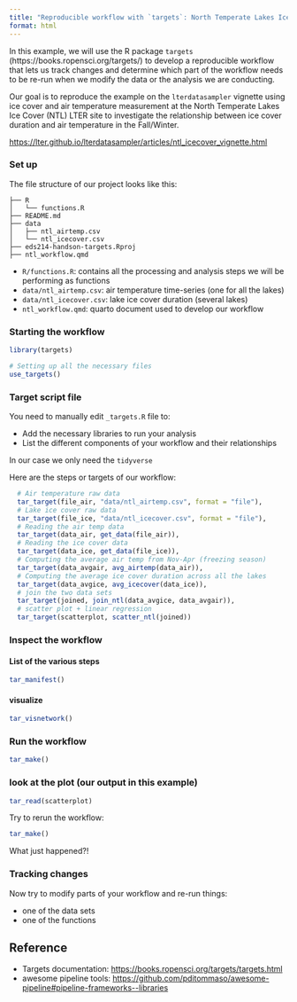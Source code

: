 ```yaml
---
title: "Reproducible workflow with `targets`: North Temperate Lakes Ice Cover"
format: html
---
```


In this example, we will use the R package `targets` (https://books.ropensci.org/targets/) to develop a reproducible workflow that lets us track changes and determine which part of the workflow needs to be re-run when we modify the data or the analysis we are conducting.

Our goal is to reproduce the example on the `lterdatasampler` vignette using ice cover and air temperature measurement at the North Temperate Lakes Ice Cover (NTL) LTER site to investigate the relationship between ice cover duration and air temperature in the Fall/Winter.

<https://lter.github.io/lterdatasampler/articles/ntl_icecover_vignette.html>

### Set up

The file structure of our project looks like this:

    ├── R
    │   └── functions.R
    ├── README.md
    ├── data
    │   ├── ntl_airtemp.csv
    │   └── ntl_icecover.csv
    ├── eds214-handson-targets.Rproj
    ├── ntl_workflow.qmd

-   `R/functions.R`: contains all the processing and analysis steps we will be performing as functions
-   `data/ntl_airtemp.csv`: air temperature time-series (one for all the lakes)
-   `data/ntl_icecover.csv`: lake ice cover duration (several lakes)
-   `ntl_workflow.qmd`: quarto document used to develop our workflow

### Starting the workflow

```r
library(targets)

# Setting up all the necessary files
use_targets()
```

### Target script file

You need to manually edit `_targets.R` file to:

-   Add the necessary libraries to run your analysis
-   List the different components of your workflow and their relationships

In our case we only need the `tidyverse`

Here are the steps or targets of our workflow:

```r
  # Air temperature raw data
  tar_target(file_air, "data/ntl_airtemp.csv", format = "file"),
  # Lake ice cover raw data
  tar_target(file_ice, "data/ntl_icecover.csv", format = "file"),
  # Reading the air temp data
  tar_target(data_air, get_data(file_air)),
  # Reading the ice cover data
  tar_target(data_ice, get_data(file_ice)),
  # Computing the average air temp from Nov-Apr (freezing season)
  tar_target(data_avgair, avg_airtemp(data_air)),
  # Computing the average ice cover duration across all the lakes
  tar_target(data_avgice, avg_icecover(data_ice)),
  # join the two data sets
  tar_target(joined, join_ntl(data_avgice, data_avgair)),
  # scatter plot + linear regression
  tar_target(scatterplot, scatter_ntl(joined))
```

### Inspect the workflow

#### List of the various steps

```r
tar_manifest()
```

#### visualize

```r
tar_visnetwork()
```

### Run the workflow

```r
tar_make()
```

### look at the plot (our output in this example)

```r
tar_read(scatterplot)
```

Try to rerun the workflow:

```r
tar_make()
```

What just happened?!

### Tracking changes

Now try to modify parts of your workflow and re-run things:

-   one of the data sets
-   one of the functions

## Reference

-   Targets documentation: <https://books.ropensci.org/targets/targets.html>
-   awesome pipeline tools: <https://github.com/pditommaso/awesome-pipeline#pipeline-frameworks--libraries>
